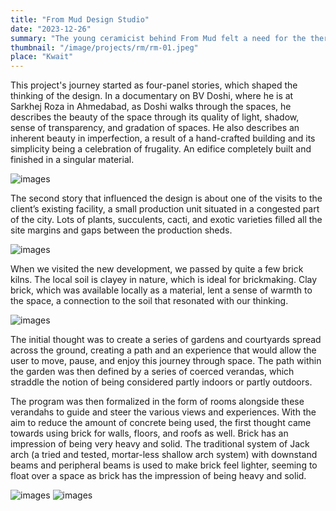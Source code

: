 ```yaml
---
title: "From Mud Design Studio"
date: "2023-12-26"
summary: "The young ceramicist behind From Mud felt a need for the therapeutic and magical art of clay sculpting in the heart of Kuwait City; this was how the space came to be."
thumbnail: "/image/projects/rm/rm-01.jpeg"
place: "Kwait"
---
```


This project's journey started as four-panel stories, which shaped the thinking of the design. In a documentary on BV Doshi, where he is at Sarkhej Roza in Ahmedabad, as Doshi walks through the spaces, he describes the beauty of the space through its quality of light, shadow, sense of transparency, and gradation of spaces. He also describes an inherent beauty in imperfection, a result of a hand-crafted building and its simplicity being a celebration of frugality. An edifice completely built and finished in a singular material.

![images](/image/projects/rm/rm-02.jpeg)

The second story that influenced the design is about one of the visits to the client’s existing facility, a small production unit situated in a congested part of the city. Lots of plants, succulents, cacti, and exotic varieties filled all the site margins and gaps between the production sheds.

![images](/image/projects/rm/rm-03.jpeg)

When we visited the new development, we passed by quite a few brick kilns. The local soil is clayey in nature, which is ideal for brickmaking. Clay brick, which was available locally as a material, lent a sense of warmth to the space, a connection to the soil that resonated with our thinking.

![images](/image/projects/rm/rm-05.jpeg)

The initial thought was to create a series of gardens and courtyards spread across the ground, creating a path and an experience that would allow the user to move, pause, and enjoy this journey through space. The path within the garden was then defined by a series of coerced verandas, which straddle the notion of being considered partly indoors or partly outdoors.

The program was then formalized in the form of rooms alongside these verandahs to guide and steer the various views and experiences. With the aim to reduce the amount of concrete being used, the first thought came towards using brick for walls, floors, and roofs as well. Brick has an impression of being very heavy and solid. The traditional system of Jack arch (a tried and tested, mortar-less shallow arch system) with downstand beams and peripheral beams is used to make brick feel lighter, seeming to float over a space as brick has the impression of being heavy and solid.

![images](/image/projects/rm/rm-04.jpeg)
![images](/image/projects/rm/rm-06.jpeg)
